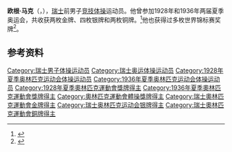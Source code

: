 {{NoteTA|G1=Sports}}
'''欧根·马克'''（{{lang-de|Eugen Mack}}，{{bd|1907年|9月21日|1978年|10月29日}}），[[瑞士|瑞士]]前男子[[竞技体操|竞技体操]]运动员。他曾参加1928年和1936年两届夏季奥运会，共收获两枚金牌、四枚银牌和两枚铜牌。<ref>{{Cite web|title=Eugen MACK|url=https://www.olympic.org/eugen-mack|accessdate=2021-03-21|work=International Olympic Committee|archive-date=2020-10-21|archive-url=https://web.archive.org/web/20201021032148/https://www.olympic.org/eugen-mack|dead-url=no}}</ref>他也获得过多枚世界锦标赛奖牌<ref>{{cite web|url=https://www.olympedia.org/athletes/31031|title=Eugen Mack|work=Olympedia|accessdate=2021-03-23|archive-date=2020-08-14|archive-url=https://web.archive.org/web/20200814063936/https://www.olympedia.org/athletes/31031|dead-url=no}}</ref>。

== 参考资料 ==
{{reflist}}

{{奧林匹克運動會男子跳馬冠軍}}
{{奥林匹克运动会体操比赛男子团体全能冠军|1928}}
{{世界體操錦標賽男子個人全能冠軍}}
{{世界體操錦標賽男子跳馬冠軍}}
{{世界體操錦標賽男子雙槓冠軍}}
{{世界體操錦標賽男子鞍馬冠軍}}

{{Authority control}}
{{DEFAULTSORT:Mack, Eugen}}
[[Category:瑞士男子体操运动员|Category:瑞士男子体操运动员]]
[[Category:瑞士奥运体操运动员|Category:瑞士奥运体操运动员]]
[[Category:1928年夏季奥林匹克运动会体操运动员|Category:1928年夏季奥林匹克运动会体操运动员]]
[[Category:1936年夏季奥林匹克运动会体操运动员|Category:1936年夏季奥林匹克运动会体操运动员]]
[[Category:1928年夏季奧林匹克運動會獎牌得主|Category:1928年夏季奧林匹克運動會獎牌得主]]
[[Category:1936年夏季奧林匹克運動會獎牌得主|Category:1936年夏季奧林匹克運動會獎牌得主]]
[[Category:奧林匹克運動會體操獎牌得主|Category:奧林匹克運動會體操獎牌得主]]
[[Category:瑞士奧林匹克運動會金牌得主|Category:瑞士奧林匹克運動會金牌得主]]
[[Category:瑞士奥林匹克运动会银牌得主|Category:瑞士奥林匹克运动会银牌得主]]
[[Category:瑞士奧林匹克運動會銅牌得主|Category:瑞士奧林匹克運動會銅牌得主]]